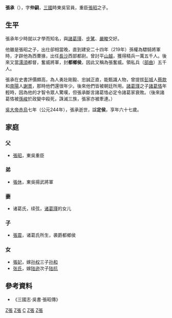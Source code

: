 {{Otheruses|subject=[[孙吴|東吳]]重臣[[張昭|張昭]]之子'''張承'''|other=張範之弟'''張承'''|張承 (張範之弟)}}
{{onesource|time=2013-12-03T11:43:45+00:00}}
'''張承'''（{{bd|177年||244年|}}），字'''仲嗣'''，[[三國|三國]]時東吳官員，重臣[[張昭|張昭]]之子。

== 生平 ==
張承年少時就以才學而知名，與[[諸葛瑾|諸葛瑾]]、[[步騭|步騭]]、[[嚴畯|嚴畯]]交好。

他雖是張昭之子，出仕卻相當晚，直到建安二十四年（219年）孫權為驃騎將軍時，才辟他為西曹掾，出任[[長沙|長沙]]西部都尉。曾討平[[山越|山越]]，獲得精兵一萬五千人。後來又當[[濡須|濡須]]都督，奮威將軍，封'''都鄉侯'''，因此又稱為張奮威。領私兵（[[部曲|部曲]]）五千人。

張承在史書評價頗高，為人勇壯剛毅、忠誠正直，能甄識人物，曾提拔[[彭城|彭城]]人[[蔡款|蔡款]]和[[南陽|南陽]]人[[謝景|謝景]]，那時他們還很年少。後來他們皆被朝廷所用。[[諸葛瑾|諸葛瑾]]之子[[諸葛恪|諸葛恪]]年輕時，因為他的才智令眾人驚嘆，但張承斷言諸葛恪必定令諸葛家衰敗。（後來諸葛恪被[[孫峻|孫峻]]於政變中殺死，誅滅三族，張家亦被牽連。）

[[吳大帝|吳大帝]][[赤烏|赤烏]]七年（公元244年），張承逝世，諡'''定侯'''，享年六十七歲。

== 家庭 ==
===父===
*[[張昭|張昭]]，東吳重臣
===弟===
*[[張休|張休]]，東吳揚武將軍
===妻===
*诸葛氏，续弦，[[诸葛瑾|诸葛瑾]]的女儿
===子===
* [[張震_(張承之子)|張震]]，诸葛氏所生，袭爵都鄉侯
===女===
*[[張夫人_(孫和)|張妃]]，嫁[[孙权|孙权]]三子[[孙和|孙和]]
*[[张氏|张氏]]，嫁[[陆逊|陆逊]]次子[[陆抗|陆抗]]

== 參考資料 ==
* 《三國志·吳書·張昭傳》
{{三國志|nocat}}

[[Category:三國人|Z張]]
[[Category:東吳政治人物|Z張]]
[[Category:張姓|C]]
[[Category:东吴列侯|Z張]]
[[Category:东吴军事人物|Z張]]